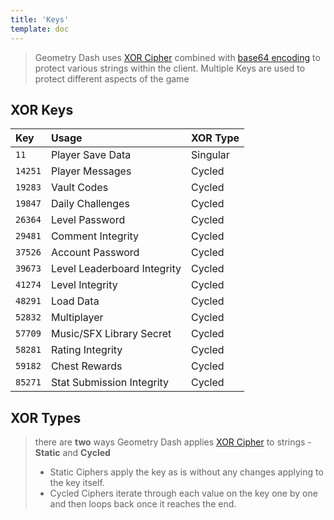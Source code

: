 ```yaml
---
title: 'Keys'
template: doc
---
```


> Geometry Dash uses [XOR Cipher](/topics/encryption/xor) combined with [base64 encoding](/topics/encryption/base64) to protect various strings within the client. Multiple Keys are used to protect different aspects of the game

## XOR Keys

| Key     | Usage                       | XOR Type |
| :------ | :-------------------------- | :------- |
| `11`    | Player Save Data            | Singular |
| `14251` | Player Messages             | Cycled   |
| `19283` | Vault Codes                 | Cycled   |
| `19847` | Daily Challenges            | Cycled   |
| `26364` | Level Password              | Cycled   |
| `29481` | Comment Integrity           | Cycled   |
| `37526` | Account Password            | Cycled   |
| `39673` | Level Leaderboard Integrity | Cycled   |
| `41274` | Level Integrity             | Cycled   |
| `48291` | Load Data                   | Cycled   |
| `52832` | Multiplayer                 | Cycled   |
| `57709` | Music/SFX Library Secret    | Cycled   |
| `58281` | Rating Integrity            | Cycled   |
| `59182` | Chest Rewards               | Cycled   |
| `85271` | Stat Submission Integrity   | Cycled   |

## XOR Types

> there are **two** ways Geometry Dash applies [XOR Cipher](/topics/encryption/xor) to strings - **Static** and **Cycled**
>
> - Static Ciphers apply the key as is without any changes applying to the key itself.
> - Cycled Ciphers iterate through each value on the key one by one and then loops back once it reaches the end.


